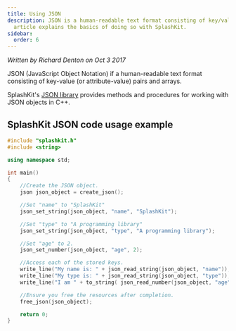 ```yaml
---
title: Using JSON
description: JSON is a human-readable text format consisting of key/value pairs and arrays. SplashKit allows us to read through these files and create our own. This
  article explains the basics of doing so with SplashKit.
sidebar:
  order: 6
---
```

*Written by Richard Denton on Oct 3 2017*

JSON (JavaScript Object Notation) if a human-readable text format consisting
of key-value (or attribute-value) pairs and arrays.

SplashKit's [JSON library](/api/json) provides methods and procedures for working with
JSON objects in C++.

## SplashKit JSON code usage example

```cpp
#include "splashkit.h"
#include <string>

using namespace std;

int main()
{
    //Create the JSON object.
    json json_object = create_json();

    //Set "name" to "SplashKit"
    json_set_string(json_object, "name", "SplashKit");

    //Set "type" to "A programming library"
    json_set_string(json_object, "type", "A programming library");

    //Set "age" to 2.
    json_set_number(json_object, "age", 2);

    //Access each of the stored keys.
    write_line("My name is: " + json_read_string(json_object, "name"));
    write_line("My type is: " + json_read_string(json_object, "type"));
    write_line("I am " + to_string( json_read_number(json_object, "age") ) + " years old.");

    //Ensure you free the resources after completion.
    free_json(json_object);

    return 0;
}
```


